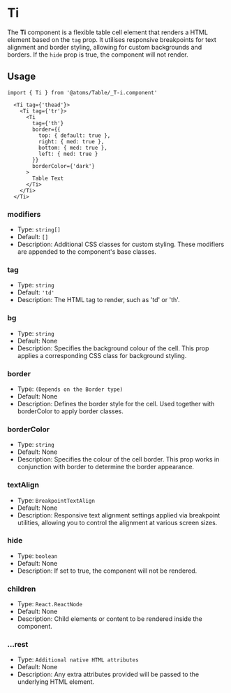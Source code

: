 
<Meta title='Atoms/Table/Ti' />

# Ti

The **Ti** component is a flexible table cell element that renders a HTML element based on the `tag` prop. It utilises responsive breakpoints for text alignment and border styling, allowing for custom backgrounds and borders. If the `hide` prop is true, the component will not render.

## Usage

```tsx
import { Ti } from '@atoms/Table/_T-i.component'
```

```tsx
  <Ti tag={'thead'}>
    <Ti tag={'tr'}>
      <Ti
        tag={'th'}
        border={{
          top: { default: true },
          right: { med: true },
          bottom: { med: true },
          left: { med: true }
        }}
        borderColor={'dark'}
      >
        Table Text
      </Ti>
    </Ti>
  </Ti>
```

### modifiers

- Type: `string[]`
- Default: `[]`
- Description: Additional CSS classes for custom styling. These modifiers are appended to the component's base classes.

### tag

- Type: `string`
- Default: `'td'`
- Description: The HTML tag to render, such as 'td' or 'th'.

### bg

- Type: `string`
- Default: None
- Description: Specifies the background colour of the cell. This prop applies a corresponding CSS class for background styling.

### border

- Type: `(Depends on the Border type)`
- Default: None
- Description: Defines the border style for the cell. Used together with borderColor to apply border classes.

### borderColor

- Type: `string`
- Default: None
- Description: Specifies the colour of the cell border. This prop works in conjunction with border to determine the border appearance.

### textAlign

- Type: `BreakpointTextAlign`
- Default: None
- Description: Responsive text alignment settings applied via breakpoint utilities, allowing you to control the alignment at various screen sizes.

### hide

- Type: `boolean`
- Default: None
- Description: If set to true, the component will not be rendered.

### children

- Type: `React.ReactNode`
- Default: None
- Description: Child elements or content to be rendered inside the component.

### ...rest

- Type: `Additional native HTML attributes`
- Default: None
- Description: Any extra attributes provided will be passed to the underlying HTML element.

